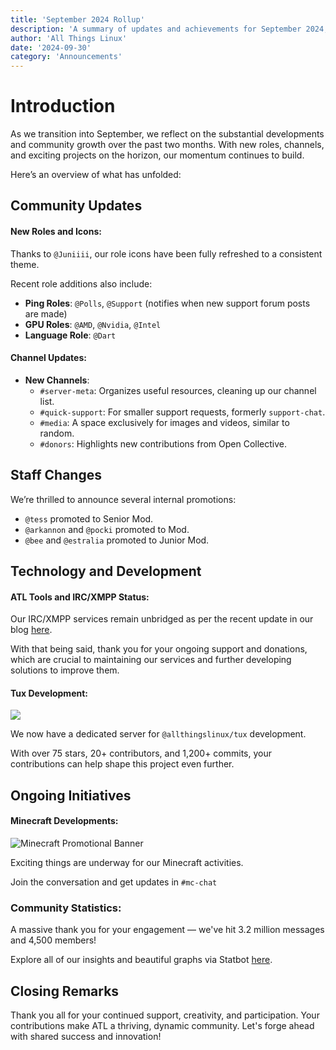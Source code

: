 ```yaml
---
title: 'September 2024 Rollup'
description: 'A summary of updates and achievements for September 2024, spotlighting new roles, channels, and ongoing projects. Let’s continue to foster growth and innovation!'
author: 'All Things Linux'
date: '2024-09-30'
category: 'Announcements'
---
```


# Introduction

As we transition into September, we reflect on the substantial developments and community growth over the past two months. With new roles, channels, and exciting projects on the horizon, our momentum continues to build.

Here’s an overview of what has unfolded:

## Community Updates

#### New Roles and Icons:

Thanks to `@Juniiii`, our role icons have been fully refreshed to a consistent theme.

Recent role additions also include:

- **Ping Roles**: `@Polls`, `@Support` (notifies when new support forum posts are made)
- **GPU Roles**: `@AMD`, `@Nvidia`, `@Intel`
- **Language Role**: `@Dart`

#### Channel Updates:

- **New Channels**:
  - `#server-meta`: Organizes useful resources, cleaning up our channel list.
  - `#quick-support`: For smaller support requests, formerly `support-chat`.
  - `#media`: A space exclusively for images and videos, similar to ⁠random.
  - `#donors`: Highlights new contributions from Open Collective.

## Staff Changes

We’re thrilled to announce several internal promotions:

- `@tess` promoted to Senior Mod.
- `@arkannon` and `@pocki` promoted to Mod.
- `@bee` and `@estralia` promoted to Junior Mod.

## Technology and Development

#### ATL Tools and IRC/XMPP Status:

Our IRC/XMPP services remain unbridged as per the recent update in our blog [here](https://blog.atl.tools/posts/irc-update-1/).

With that being said, thank you for your ongoing support and donations, which are crucial to maintaining our services and further developing solutions to improve them.

#### Tux Development:

[![](https://dcbadge.limes.pink/api/server/https://discord.gg/eDhEmSFb5v)](https://discord.gg/eDhEmSFb5v)

We now have a dedicated server for `@allthingslinux/tux` development.

With over 75 stars, 20+ contributors, and 1,200+ commits, your contributions can help shape this project even further.

## Ongoing Initiatives

#### Minecraft Developments:

<Image
  src="https://i.imgur.com/Rn8iE0I.png"
  width={1000}
  height={200}
  alt="Minecraft Promotional Banner"
  className="rounded-2xl mt-4 w-full h-45 overflow-hidden object-cover"
/>

Exciting things are underway for our Minecraft activities.

Join the conversation and get updates in `#mc-chat`

### Community Statistics:

A massive thank you for your engagement — we've hit 3.2 million messages and 4,500 members!

Explore all of our insights and beautiful graphs via Statbot [here](https://statbot.net/dashboard/1172245377395728464/overview).

## Closing Remarks

Thank you all for your continued support, creativity, and participation. Your contributions make ATL a thriving, dynamic community. Let's forge ahead with shared success and innovation!
